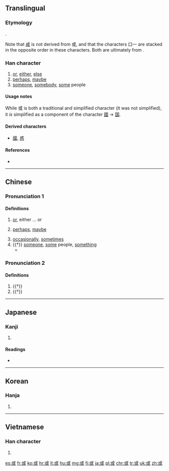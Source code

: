 {{also|咸|戓|玉}}
==Translingual==
{{stroke order|strokes=8}}

===Etymology===
{{Han compound|戈|口|一|ls=ic}}.

Note that [[咸]] is not derived from 或, and that the characters 口一 are stacked in the opposite order in these characters. Both are ultimately from {{term|戈||halberd, spear|sc=Hani}}.

===Han character===
{{Han char|rn=62|rad=戈|as=04|sn=8|four=5310<sub>0</sub>|canj=戈口一 (IRM)|ids=⿹[[戈]]⿱[[口]][[一]]}}

# [[or]], [[either]], [[else]]
# [[perhaps]], [[maybe]]
# [[someone]], [[somebody]], [[some]] people

====Usage notes====
While 或 is both a traditional and simplified character (it was not simplified), it ''is'' simplified as a component of the character [[國]] → [[国]].

====Derived characters====
* [[國]], [[惑]]

====References====
* {{Han ref|kx=0412.180|dkj=11563|dj=0754.170|hdz=21402.080|uh=6216|ud=25110|bh=A9CE|bd=43470}}

----

==Chinese==
{{zh-forms}}

===Pronunciation 1===
{{zh-pron
|m=huò
|c=waak6
|h=pfs=fe̍t;hpy=fed6
|mn=hi̍k
|w=5hhoq,5hhueq
|mc=y
|oc=1,1
|ma=Zh-huò.ogg
|cat=conj,adv,pron,det
}}

====Definitions====
{{zh-hanzi}}

# [[or]], either ... or
#: {{zh-usex|'''或'''多'''或'''少|[[more or less]], some amount|link=yes}}
#: {{zh-usex|^中國 '''或''' ^日本 生產 的 電腦|a computer manufactured in China '''or''' Japan|link=y}}
#: {{zh-usex|可以 說 兩 種 '''或''' 兩 種 以上 的 語言|able to speak two '''or''' more languages|link=y}}
# [[perhaps]], [[maybe]]
#: {{zh-usex|代表團 已 出發， 明天 上午 '''或''' 可 到達。|The delegation has set out, and will '''probably''' arrive tomorrow morning.|link=y}}
# [[occasionally]], [[sometimes]]
# {{†}} [[someone]], [[some]] people, [[something]] 
#* {{zh-usex|齊 人 伐 燕，勝 之。宣 王 問 曰：「'''或''' 謂 寡人 勿 取，'''或''' 謂 寡人 取 之」。|Qi attacked Yan, conquering it. King Xuan said: "'''Some people''' tell me not to take it [Yan] for myself; '''some''' tell me to take it".|link=y|CL}}

===Pronunciation 2===
{{zh-pron
|m=yù
|c=wik6
|oc=2,n
|ma=y
|cat=n
}}

====Definitions====
{{zh-hanzi}}

# {{†}} {{n-g|Alternative form of {{zh-l|域|range, territory}}.}}
# {{†}} {{n-g|Alternative form of {{zh-l|國/国|country}}.}}

----

==Japanese==

===Kanji===
{{ja-kanji|grade=n|rs=戈04}}

# {{defn|lang=ja|sort=戈04}}

====Readings====
* {{ja-readings|on=[[わく]] (waku), [[いき]] (iki)|kun=[[ある]] (aru), [[あるいは]] (arui wa)}}

----

==Korean==

===Hanja===
{{ko-hanja|hangeul=혹|eumhun=|rv=hok|mr=hok|y=hok}}

# {{defn|lang=ko|sort=戈04}}

----

==Vietnamese==

===Han character===
{{vi-hantu|[[hoặc]], [[hoắc]]|rs=戈04}}

# {{defn|lang=vi|sort=戈04}}

[[es:或]]
[[fr:或]]
[[ko:或]]
[[hr:或]]
[[lt:或]]
[[hu:或]]
[[mg:或]]
[[fj:或]]
[[ja:或]]
[[pl:或]]
[[chr:或]]
[[tr:或]]
[[uk:或]]
[[zh:或]]